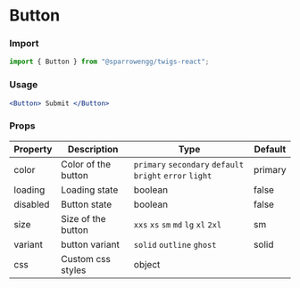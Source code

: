 # Button

### Import

```jsx
import { Button } from "@sparrowengg/twigs-react";
```

### Usage 
```jsx live
<Button> Submit </Button>
```

### Props


| Property | Description         | Type                                              | Default |
|----------|---------------------|---------------------------------------------------|---------|
| color    | Color of the button | `primary` `secondary` `default` `bright` `error` `light` | primary |
| loading  | Loading state       | boolean                                           | false   |
| disabled | Button state        | boolean                                           | false   |
| size     | Size of the button  | `xxs` `xs` `sm` `md` `lg` `xl` `2xl`        | sm      |
| variant  | button variant      | `solid` `outline` `ghost`                             | solid   |
| css      | Custom css styles   | object                                            |         |
